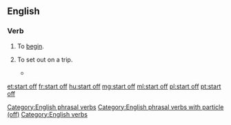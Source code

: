 ==English==
===Verb===
{{head|en|verbs}}
#To [[begin]].
#: {{usex|lang=en|She '''started off''' with a lullaby.}}
#To set out on a trip.
#: {{usex|lang=en|They '''started off''' on horseback.}}
#*{{quote-book|year=1898|author={{w|Winston Churchill (novelist)|Winston Churchill}}
|title={{w|The Celebrity}}|chapter=8
|passage=I corralled the judge, and we '''started off''' across the fields, in no very mild state of fear of that gentleman's wife, whose vigilance was seldom relaxed. And thus we came by a circuitous route to Mohair, the judge occupied by his own guilty thoughts, and I by others not less disturbing.}}

[[Category:English phrasal verbs]]
[[Category:English phrasal verbs with particle (off)]]
[[Category:English verbs]]

[[et:start off]]
[[fr:start off]]
[[hu:start off]]
[[mg:start off]]
[[ml:start off]]
[[pl:start off]]
[[pt:start off]]